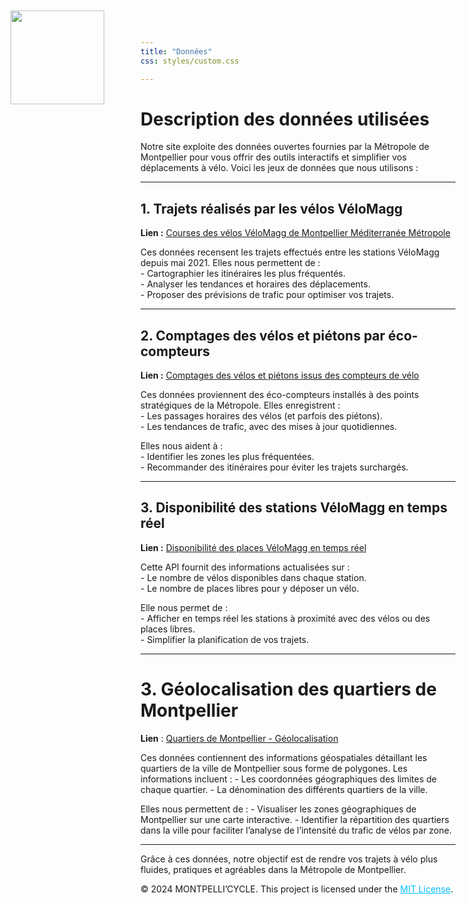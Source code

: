 ```yaml
---
title: "Données"
css: styles/custom.css

---
```

![ ](images/logo.png){style="position: absolute; top: 20px; left: 20px; width: 150px; height: auto;"}

# Description des données utilisées

Notre site exploite des données ouvertes fournies par la Métropole de Montpellier pour vous offrir des outils interactifs et simplifier vos déplacements à vélo. Voici les jeux de données que nous utilisons :

---

## 1. Trajets réalisés par les vélos VéloMagg  
**Lien :** [Courses des vélos VéloMagg de Montpellier Méditerranée Métropole](https://data.montpellier3m.fr/dataset/courses-des-velos-velomagg-de-montpellier-mediterranee-metropole)  

Ces données recensent les trajets effectués entre les stations VéloMagg depuis mai 2021. Elles nous permettent de :  
- Cartographier les itinéraires les plus fréquentés.  
- Analyser les tendances et horaires des déplacements.  
- Proposer des prévisions de trafic pour optimiser vos trajets.

---

## 2. Comptages des vélos et piétons par éco-compteurs  
**Lien :** [Comptages des vélos et piétons issus des compteurs de vélo](https://data.montpellier3m.fr/dataset/comptages-velo-et-pieton-issus-des-compteurs-de-velo)  

Ces données proviennent des éco-compteurs installés à des points stratégiques de la Métropole. Elles enregistrent :  
- Les passages horaires des vélos (et parfois des piétons).  
- Les tendances de trafic, avec des mises à jour quotidiennes.

Elles nous aident à :  
- Identifier les zones les plus fréquentées.  
- Recommander des itinéraires pour éviter les trajets surchargés.

---

## 3. Disponibilité des stations VéloMagg en temps réel  
**Lien :** [Disponibilité des places VéloMagg en temps réel](https://data.montpellier3m.fr/dataset/disponibilite-des-places-velomagg-en-temps-reel)  

Cette API fournit des informations actualisées sur :  
- Le nombre de vélos disponibles dans chaque station.  
- Le nombre de places libres pour y déposer un vélo.

Elle nous permet de :  
- Afficher en temps réel les stations à proximité avec des vélos ou des places libres.  
- Simplifier la planification de vos trajets.

---

# 3. Géolocalisation des quartiers de Montpellier
**Lien** : [Quartiers de Montpellier - Géolocalisation](https://data.montpellier3m.fr/dataset/quartiers-de-montpellier/resource/e6d5ead1-2f25-414d-9484-2971e7367fd8)

Ces données contiennent des informations géospatiales détaillant les quartiers de la ville de Montpellier sous forme de polygones. Les informations incluent :
- Les coordonnées géographiques des limites de chaque quartier.
- La dénomination des différents quartiers de la ville.

Elles nous permettent de :
- Visualiser les zones géographiques de Montpellier sur une carte interactive.
- Identifier la répartition des quartiers dans la ville pour faciliter l’analyse de l’intensité du trafic de vélos par zone.

---

Grâce à ces données, notre objectif est de rendre vos trajets à vélo plus fluides, pratiques et agréables dans la Métropole de Montpellier.



<footer>
  <p>
    &copy; 2024 MONTPELLI'CYCLE. This project is licensed under the 
    <a href="license.html" target="_blank" style="color: #00bfff;">MIT License</a>.
  </p>
</footer>
